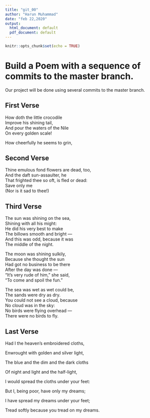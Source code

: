 ```yaml
---
title: "git_00"
author: "Harun Muhammad"
date: "feb 22,2020"
output:
  html_document: default
  pdf_document: default
---
```


```r
knitr::opts_chunk$set(echo = TRUE)
```
# Build a Poem with a sequence of commits to the master branch.
Our project will be done using several commits to the master branch.
<!-- Do not modify or change any text in "!--" bracketed areas such as this --- these are instructions to
you, if you change any of this the git program will notice it and compromise your git merging strategy !-->

## First Verse 
<!--Put the first five lines of a poem by Lewis Carrol in this section!-->
How doth the little crocodile  
Improve his shining tail,   
And pour the waters of the Nile   
On every golden scale!   
  
How cheerfully he seems to grin,   
   


## Second Verse
<!--Put the first five lines of a poem by Robert Frost here!-->
Thine emulous fond flowers are dead, too,    
And the daft sun-assaulter, he    
That frighted thee so oft, is fled or dead:    
Save only me  
(Nor is it sad to thee!)

## Third Verse

<!--Put the first two verses of The Walrus and the Carpenter here!--> 
The sun was shining on the sea,  
      Shining with all his might:  
He did his very best to make  
      The billows smooth and bright —  
And this was odd, because it was  
      The middle of the night.  

The moon was shining sulkily,  
      Because she thought the sun  
Had got no business to be there  
      After the day was done —  
"It's very rude of him," she said,  
      "To come and spoil the fun."  

The sea was wet as wet could be,  
      The sands were dry as dry.  
You could not see a cloud, because  
      No cloud was in the sky:  
No birds were flying overhead —  
      There were no birds to fly.
      
## Last Verse


<!--Put a short poem of your choice 8-20 lines,here!-->


Had I the heaven’s embroidered cloths,  

Enwrought with golden and silver light,  

The blue and the dim and the dark cloths  

Of night and light and the half-light,  

I would spread the cloths under your feet:  

But I, being poor, have only my dreams;  

I have spread my dreams under your feet;  

Tread softly because you tread on my dreams.  